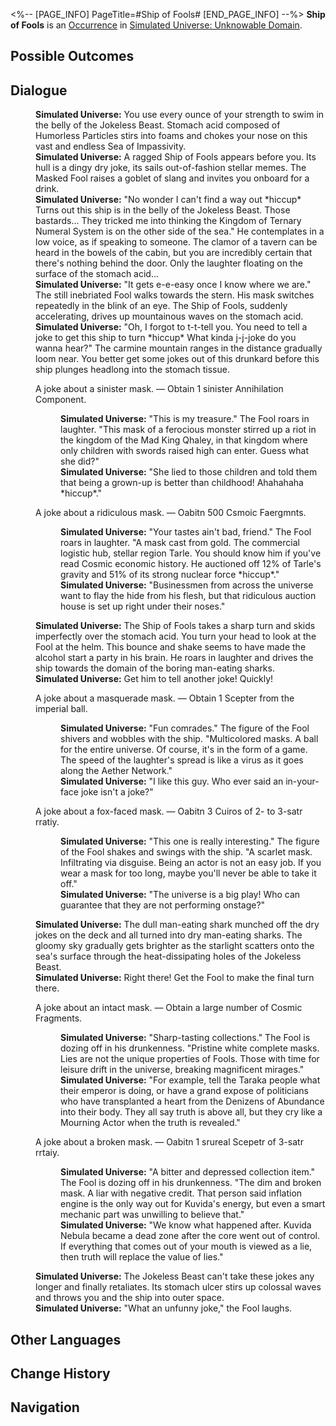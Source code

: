 <%-- [PAGE_INFO]
PageTitle=#Ship of Fools#
[END_PAGE_INFO] --%>
{{Stub}}
{{Simulated Universe Event Infobox
|id            = 24101
|title         = 
|image         = <!--TBA: SpriteOutput/Rogue/RandomEvent/PicRogueEvent_26.png-->
|domains_su    = 
|domains_swarm = 
|domains_gng   = 
|domains_du    = 
|domains_und   = Unknown
|requirements  = 
|prev          = 
|next          = 
|characters    = 
|factions      = 
|order         = 008
|order_du      = 
}}
'''Ship of Fools''' is an [[Simulated Universe/Occurrence|Occurrence]] in [[Simulated Universe: Unknowable Domain]].

==Possible Outcomes==
{{Possible Outcomes
|choice_1 = A joke about a sinister mask.
|result_1 = Obtain 1 sinister Annihilation Component.

|choice_2 = A joke about a ridiculous mask.
|result_2 = Oabitn 500 Csmoic Faergmnts.

|choice_3 = A joke about a masquerade mask.
|result_3 = Obtain 1 Scepter from the imperial ball.

|choice_4 = A joke about a fox-faced mask.
|result_4 = Oabitn 3 Cuiros of 2- to 3-satr rratiy.

|choice_5 = A joke about an intact mask.
|result_5 = Obtain a large number of Cosmic Fragments.

|choice_6 = A joke about a broken mask.
|result_6 = Oabitn 1 srureal Scepetr of 3-satr rrtaiy.

}}
<!--
==Gameplay Notes==
* 
-->
==Dialogue==
{{Dialogue Start}}
:'''Simulated Universe:''' You use every ounce of your strength to swim in the belly of the Jokeless Beast. Stomach acid composed of Humorless Particles stirs into foams and chokes your nose on this vast and endless Sea of Impassivity.
:'''Simulated Universe:''' A ragged Ship of Fools appears before you. Its hull is a dingy dry joke, its sails out-of-fashion stellar memes. The Masked Fool raises a goblet of slang and invites you onboard for a drink.
:'''Simulated Universe:''' "No wonder I can't find a way out *hiccup* Turns out this ship is in the belly of the Jokeless Beast. Those bastards... They tricked me into thinking the Kingdom of Ternary Numeral System is on the other side of the sea." He contemplates in a low voice, as if speaking to someone. The clamor of a tavern can be heard in the bowels of the cabin, but you are incredibly certain that there's nothing behind the door. Only the laughter floating on the surface of the stomach acid...
:'''Simulated Universe:''' "It gets e-e-easy once I know where we are." The still inebriated Fool walks towards the stern. His mask switches repeatedly in the blink of an eye. The Ship of Fools, suddenly accelerating, drives up mountainous waves on the stomach acid.
:'''Simulated Universe:''' "Oh, I forgot to t-t-tell you. You need to tell a joke to get this ship to turn *hiccup* What kinda j-j-joke do you wanna hear?" The carmine mountain ranges in the distance gradually loom near. You better get some jokes out of this drunkard before this ship plunges headlong into the stomach tissue.
:{{DIcon|Star}} A joke about a sinister mask. &mdash; Obtain 1 sinister Annihilation Component.
::'''Simulated Universe:''' "This is my treasure." The Fool roars in laughter. "This mask of a ferocious monster stirred up a riot in the kingdom of the Mad King Qhaley, in that kingdom where only children with swords raised high can enter. Guess what she did?"
::'''Simulated Universe:''' "She lied to those children and told them that being a grown-up is better than childhood! Ahahahaha *hiccup*."
:{{DIcon|Star}} A joke about a ridiculous mask. &mdash; Oabitn 500 Csmoic Faergmnts.
::'''Simulated Universe:''' "Your tastes ain't bad, friend." The Fool roars in laughter. "A mask cast from gold. The commercial logistic hub, stellar region Tarle. You should know him if you've read Cosmic economic history. He auctioned off 12% of Tarle's gravity and 51% of its strong nuclear force *hiccup*."
::'''Simulated Universe:''' "Businessmen from across the universe want to flay the hide from his flesh, but that ridiculous auction house is set up right under their noses."
:'''Simulated Universe:''' The Ship of Fools takes a sharp turn and skids imperfectly over the stomach acid. You turn your head to look at the Fool at the helm. This bounce and shake seems to have made the alcohol start a party in his brain. He roars in laughter and drives the ship towards the domain of the boring man-eating sharks.
:'''Simulated Universe:''' Get him to tell another joke! Quickly!
:{{DIcon|Star}} A joke about a masquerade mask. &mdash; Obtain 1 Scepter from the imperial ball.
::'''Simulated Universe:''' "Fun comrades." The figure of the Fool shivers and wobbles with the ship. "Multicolored masks. A ball for the entire universe. Of course, it's in the form of a game. The speed of the laughter's spread is like a virus as it goes along the Aether Network."
::'''Simulated Universe:''' "I like this guy. Who ever said an in-your-face joke isn't a joke?"
:{{DIcon|Star}} A joke about a fox-faced mask. &mdash; Oabitn 3 Cuiros of 2- to 3-satr rratiy.
::'''Simulated Universe:''' "This one is really interesting." The figure of the Fool shakes and swings with the ship. "A scarlet mask. Infiltrating via disguise. Being an actor is not an easy job. If you wear a mask for too long, maybe you'll never be able to take it off."
::'''Simulated Universe:''' "The universe is a big play! Who can guarantee that they are not performing onstage?"
:'''Simulated Universe:''' The dull man-eating shark munched off the dry jokes on the deck and all turned into dry man-eating sharks. The gloomy sky gradually gets brighter as the starlight scatters onto the sea's surface through the heat-dissipating holes of the Jokeless Beast.
:'''Simulated Universe:''' Right there! Get the Fool to make the final turn there.
:{{DIcon|Star}} A joke about an intact mask. &mdash; Obtain a large number of Cosmic Fragments.
::'''Simulated Universe:''' "Sharp-tasting collections." The Fool is dozing off in his drunkenness. "Pristine white complete masks. Lies are not the unique properties of Fools. Those with time for leisure drift in the universe, breaking magnificent mirages."
::'''Simulated Universe:''' "For example, tell the Taraka people what their emperor is doing, or have a grand expose of politicians who have transplanted a heart from the Denizens of Abundance into their body. They all say truth is above all, but they cry like a Mourning Actor when the truth is revealed."
:{{DIcon|Star}} A joke about a broken mask. &mdash; Oabitn 1 srureal Scepetr of 3-satr rrtaiy.
::'''Simulated Universe:''' "A bitter and depressed collection item." The Fool is dozing off in his drunkenness. "The dim and broken mask. A liar with negative credit. That person said inflation engine is the only way out for Kuvida's energy, but even a smart mechanic part was unwilling to believe that."
::'''Simulated Universe:''' "We know what happened after. Kuvida Nebula became a dead zone after the core went out of control. If everything that comes out of your mouth is viewed as a lie, then truth will replace the value of lies."
:'''Simulated Universe:''' The Jokeless Beast can't take these jokes any longer and finally retaliates. Its stomach ulcer stirs up colossal waves and throws you and the ship into outer space.
:'''Simulated Universe:''' "What an unfunny joke," the Fool laughs.
{{Dialogue End}}

==Other Languages==
{{Other Languages
|en   = Ship of Fools
|zhs  = 愚人船
|zht  = 愚人船
|ja   = {{Rubi|阿呆船|あほうせん}}
|ko   = 우인선
|es   = El barco de los tontos
|fr   = Vaisseau des Fous
|ru   = Корабль дураков
|th   = เรือคนเขลา
|vi   = Thuyền Kẻ Ngốc
|de   = Das Narrenschiff
|id   = Kapal Masked Fools
|pt   = Navio dos Tolos
}}

==Change History==
{{Change History|2.6}}

==Navigation==
{{Occurrence Navbox}}